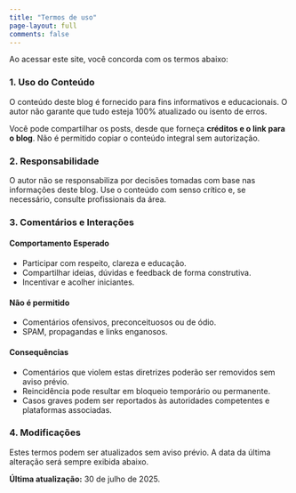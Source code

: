 ```yaml
---
title: "Termos de uso"
page-layout: full
comments: false
---
```


Ao acessar este site, você concorda com os termos abaixo:

### 1. Uso do Conteúdo

O conteúdo deste blog é fornecido para fins informativos e educacionais. O autor não garante que tudo esteja 100% atualizado ou isento de erros.

Você pode compartilhar os posts, desde que forneça **créditos e o link para o blog**. Não é permitido copiar o conteúdo integral sem autorização.

### 2. Responsabilidade

O autor não se responsabiliza por decisões tomadas com base nas informações deste blog. Use o conteúdo com senso crítico e, se necessário, consulte profissionais da área.

### 3. Comentários e Interações

#### Comportamento Esperado  
- Participar com respeito, clareza e educação.  
- Compartilhar ideias, dúvidas e feedback de forma construtiva.  
- Incentivar e acolher iniciantes. 

#### Não é permitido 
- Comentários ofensivos, preconceituosos ou de ódio.  
- SPAM, propagandas e links enganosos.

#### Consequências  
- Comentários que violem estas diretrizes poderão ser removidos sem aviso prévio.  
- Reincidência pode resultar em bloqueio temporário ou permanente.  
- Casos graves podem ser reportados às autoridades competentes e plataformas associadas.

### 4. Modificações

Estes termos podem ser atualizados sem aviso prévio. A data da última alteração será sempre exibida abaixo.

**Última atualização:** 30 de julho de 2025.